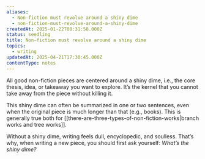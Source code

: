 ```yaml
---
aliases:
  - Non-fiction must revolve around a shiny dime
  - non-fiction-must-revolve-around-a-shiny-dime
createdAt: 2025-01-22T08:31:58.000Z
status: seedling
title: Non-fiction must revolve around a shiny dime
topics:
  - writing
updatedAt: 2025-04-21T17:30:45.000Z
contentType: notes
---
```

All good non-fiction pieces are centered around a shiny dime, i.e., the core thesis, idea, or takeaway you want to explore. It’s the kernel that you cannot take away from the piece without killing it.

This shiny dime can often be summarized in one or two sentences, even when the original piece is much longer than that (e.g., books). This is generally true both for [[there-are-three-types-of-non-fiction-works|branch works and tree works]].

Without a shiny dime, writing feels dull, encyclopedic, and soulless. That’s why, when writing a new piece, you should first ask yourself: _What’s the shiny dime?_
